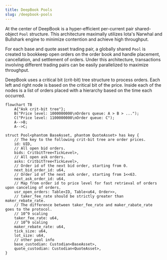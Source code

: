 ```yaml
---
title: DeepBook Pools
slug: /deepbook-pools
---
```


At the center of DeepBook is a hyper-efficient per-current pair shared-object `Pool` structure. This architecture maximally utilizes Iota's Narwhal and Bullshark engine to minimize contention and achieve high throughput.

For each base and quote asset trading pair, a globally shared `Pool` is created to bookkeep open orders on the order book and handle placement, cancellation, and settlement of orders. Under this architecture, transactions involving different trading pairs can be easily parallelized to maximize throughput.

DeepBook uses a critical bit (crit-bit) tree structure to process orders. Each left and right node is based on the critical bit of the price. Inside each of the nodes is a list of orders placed with a hierarchy based on the time each occurred.

```mermaid
flowchart TB
    A{"Ask crit-bit tree"};
    B("Price level: 1000000000\nOrders queue: A > B > ...");
    C("Price level: 1100000000\nOrder queue: C");
    A-->B;
    A-->C;
```

```move
struct Pool<phantom BaseAsset, phantom QuoteAsset> has key {
    // The key to the following crit-bit tree are order prices.
    id: UID,
    // All open bid orders.
    bids: CritbitTree<TickLevel>,
    // All open ask orders.
    asks: CritbitTree<TickLevel>,
    // Order id of the next bid order, starting from 0.
    next_bid_order_id: u64,
    // Order id of the next ask order, starting from 1<<63.
    next_ask_order_id: u64,
    // Map from order id to price level for fast retrieval of orders upon canceling of orders.
    usr_open_orders: Table<ID, Table<u64, Order>>,
    // taker_fee_rate should be strictly greater than maker_rebate_rate.
    // The difference between taker_fee_rate and maker_rabate_rate goes to the protocol.
    // 10^9 scaling
    taker_fee_rate: u64,
    // 10^9 scaling
    maker_rebate_rate: u64,
    tick_size: u64,
    lot_size: u64,
    // other pool info
    base_custodian: Custodian<BaseAsset>,
    quote_custodian: Custodian<QuoteAsset>,
}
```
